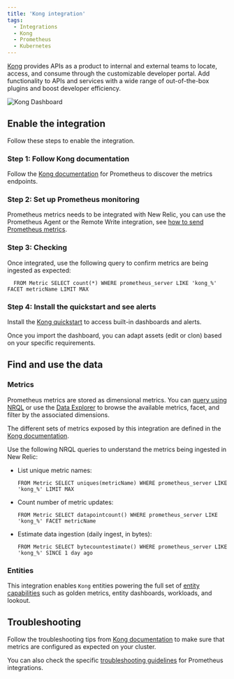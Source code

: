 ```yaml
---
title: 'Kong integration'
tags:
  - Integrations
  - Kong
  - Prometheus
  - Kubernetes
---
```



[Kong](https://konghq.com/) provides APIs as a product to internal and external teams to locate, access, and consume through the customizable developer portal.
Add functionality to APIs and services with a wide range of out-of-the-box plugins and boost developer efficiency.

<img
  title="Kong Dashboard"
  alt="Kong Dashboard"
  src={kubernetesKongDashboard}
/>

## Enable the integration

Follow these steps to enable the integration.

### Step 1: Follow Kong documentation

Follow the [Kong documentation](https://docs.konghq.com/hub/kong-inc/prometheus/) for Prometheus to discover the metrics endpoints.

### Step 2: Set up Prometheus monitoring

Prometheus metrics needs to be integrated with New Relic, you can use the Prometheus Agent or the Remote Write integration, see [how to send Prometheus metrics](https://docs.newrelic.com/docs/infrastructure/prometheus-integrations/get-started/send-prometheus-metric-data-new-relic/).

### Step 3: Checking

Once integrated, use the following query to confirm metrics are being ingested as expected:

```
  FROM Metric SELECT count(*) WHERE prometheus_server LIKE 'kong_%' FACET metricName LIMIT MAX
```

### Step 4: Install the quickstart and see alerts

Install the [Kong quickstart](https://newrelic.com/instant-observability/kong-quickstart) to access built-in dashboards and alerts. 

Once you import the dashboard, you can adapt assets (edit or clon) based on your specific requirements.

## Find and use the data

### Metrics

Prometheus metrics are stored as dimensional metrics. You can [query using NRQL](/docs/telemetry-data-platform/get-data/apis/query-metric-data-type/) or use the [Data Explorer](/docs/query-your-data/explore-query-data/browse-data/introduction-data-explorer/) to browse the available metrics, facet, and filter by the associated dimensions.

The different sets of metrics exposed by this integration are defined in the [Kong documentation](https://docs.konghq.com/hub/kong-inc/prometheus/#available-metrics).

Use the following NRQL queries to understand the metrics being ingested in New Relic:

* List unique metric names:

  ```
  FROM Metric SELECT uniques(metricName) WHERE prometheus_server LIKE 'kong_%' LIMIT MAX
  ```

* Count number of metric updates:

  ```
  FROM Metric SELECT datapointcount() WHERE prometheus_server LIKE 'kong_%' FACET metricName
  ```

* Estimate data ingestion (daily ingest, in bytes):

	```
  FROM Metric SELECT bytecountestimate() WHERE prometheus_server LIKE 'kong_%' SINCE 1 day ago
  ```

### Entities

This integration enables `Kong` entities powering the full set of [entity capabilities](/docs/new-relic-solutions/new-relic-one/core-concepts/what-entity-new-relic/) such as golden metrics, entity dashboards, workloads, and lookout.

## Troubleshooting

Follow the troubleshooting tips from [Kong documentation](https://docs.konghq.com/hub/kong-inc/prometheus/#configuration) to make sure that metrics are configured as expected on your cluster.

You can also check the specific [troubleshooting guidelines](/docs/infrastructure/prometheus-integrations/troubleshooting/no-data-appears-prometheus-integration) for Prometheus integrations.